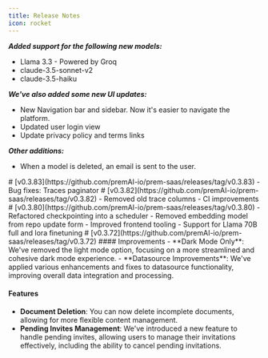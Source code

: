 ```yaml
---
title: Release Notes
icon: rocket
---
```


<Update label="December 19, 2024" description="v0.3.87">

***Added support for the following new models:***
- Llama 3.3 - Powered by Groq
- claude-3.5-sonnet-v2 
- claude-3.5-haiku 

***We've also added some new UI updates:***
- New Navigation bar and sidebar. Now it's easier to navigate the platform.
- Updated user login view 
- Update privacy policy and terms links 

***Other additions:***
- When a model is deleted, an email is sent to the user.

</Update>
<Update label="November 26, 2024" description="v0.3.83">
# [v0.3.83](https://github.com/premAI-io/prem-saas/releases/tag/v0.3.83)
- Bug fixes: Traces paginator
</Update>
<Update label="November 26, 2024" description="v0.3.82">
# [v0.3.82](https://github.com/premAI-io/prem-saas/releases/tag/v0.3.82)
- Removed old trace columns
- CI improvements
</Update>
<Update label="November 26, 2024" description="v0.3.80">
# [v0.3.80](https://github.com/premAI-io/prem-saas/releases/tag/v0.3.80)
- Refactored checkpointing into a scheduler
- Removed embedding model from repo update form
- Improved frontend tooling 
- Support for Llama 70B full and lora finetuning

</Update>
<Update label="October 22, 2024" description="v0.3.72">
# [v0.3.72](https://github.com/premAI-io/prem-saas/releases/tag/v0.3.72)
#### Improvements
- **Dark Mode Only**: We've removed the light mode option, focusing on a more streamlined and cohesive dark mode experience.
- **Datasource Improvements**: We've applied various enhancements and fixes to datasource functionality, improving overall data integration and processing.

#### Features
- **Document Deletion**: You can now delete incomplete documents, allowing for more flexible content management.
- **Pending Invites Management**: We've introduced a new feature to handle pending invites, allowing users to manage their invitations effectively, including the ability to cancel pending invitations.
</Update>

